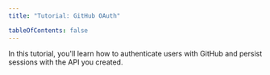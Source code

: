 ```yaml
---
title: "Tutorial: GitHub OAuth"

tableOfContents: false
---
```



In this tutorial, you'll learn how to authenticate users with GitHub and persist sessions with the API you created.

<CardGrid>
  <LinkCard
    title="Astro"
    href="/lucia-next-docs-starlight/tutorials/github-oauth/astro"
  />
  <LinkCard
    title="Next.js"
    href="/lucia-next-docs-starlight/tutorials/github-oauth/nextjs"
  />
  <LinkCard
    title="SvelteKit"
    href="/lucia-next-docs-starlight/tutorials/github-oauth/sveltekit"
  />
</CardGrid>